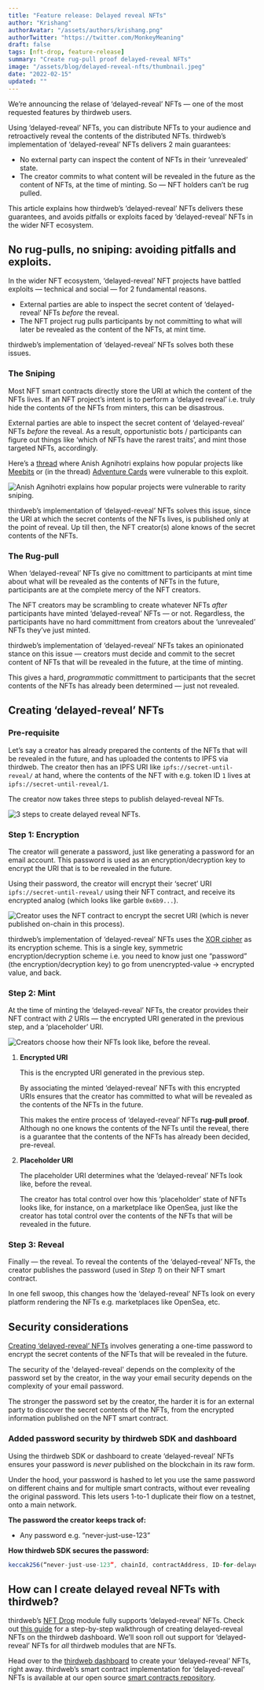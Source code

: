 ```yaml
---
title: "Feature release: Delayed reveal NFTs"
author: "Krishang"
authorAvatar: "/assets/authors/krishang.png"
authorTwitter: "https://twitter.com/MonkeyMeaning"
draft: false
tags: [nft-drop, feature-release]
summary: "Create rug-pull proof delayed-reveal NFTs"
image: "/assets/blog/delayed-reveal-nfts/thumbnail.jpeg"
date: "2022-02-15"
updated: ""
---
```


We’re announcing the relase of ‘delayed-reveal’ NFTs — one of the most requested features by thirdweb users.

Using ‘delayed-reveal’ NFTs, you can distribute NFTs to your audience and retroactively reveal the contents of the distributed NFTs. thirdweb’s implementation of ‘delayed-reveal’ NFTs delivers 2 main guarantees:

- No external party can inspect the content of NFTs in their ‘unrevealed’ state.
- The creator commits to what content will be revealed in the future as the content of NFTs, at the time of minting. So — NFT holders can’t be rug pulled.

This article explains how thirdweb’s ‘delayed-reveal’ NFTs delivers these guarantees, and avoids pitfalls or exploits faced by ‘delayed-reveal’ NFTs in the wider NFT ecosystem.

## No rug-pulls, no sniping: avoiding pitfalls and exploits.

In the wider NFT ecosystem, ‘delayed-reveal’ NFT projects have battled exploits — technical and social — for 2 fundamental reasons.

- External parties are able to inspect the secret content of ‘delayed-reveal’ NFTs *before* the reveal.
- The NFT project rug pulls participants by not committing to what will later be revealed as the content of the NFTs, at mint time.

thirdweb’s implementation of ‘delayed-reveal’ NFTs solves both these issues.

### The Sniping

Most NFT smart contracts directly store the URI at which the content of the NFTs lives. If an NFT project’s intent is to perform a ‘delayed reveal’ i.e. truly hide the contents of the NFTs from minters, this can be disastrous.

External parties are able to inspect the secret content of ‘delayed-reveal’ NFTs *before* the reveal. As a result, opportunistic bots / participants can figure out things like ‘which of NFTs have the rarest traits’, and mint those targeted NFTs, accordingly.

Here’s a [thread](https://twitter.com/_anishagnihotri/status/1440359305341923332) where Anish Agnihotri explains how popular projects like [Meebits](https://meebits.larvalabs.com/) or (in the thread) [Adventure Cards](https://0xadventures.com/) were vulnerable to this exploit.

![Anish Agnihotri explains how popular projects were vulnerable to rarity sniping.](/assets/blog/delayed-reveal-nfts/tw-blog-pic-4.png)

thirdweb’s implementation of ‘delayed-reveal’ NFTs solves this issue, since the URI at which the secret contents of the NFTs lives, is published only at the point of reveal. Up till then, the NFT creator(s) alone knows of the secret contents of the NFTs.

### The Rug-pull

When ‘delayed-reveal’ NFTs give no comittment to participants at mint time about what will be revealed as the contents of NFTs in the future, participants are at the complete mercy of the NFT creators.

The NFT creators may be scrambling to create whatever NFTs *after* participants have minted ‘delayed-reveal’ NFTs — or not. Regardless, the participants have no hard committment from creators about the ‘unrevealed’ NFTs they’ve just minted.

thirdweb’s implementation of ‘delayed-reveal’ NFTs takes an opinionated stance on this issue — creators must decide and commit to the secret content of NFTs that will be revealed in the future, at the time of minting.

This gives a hard, *programmatic* committment to participants that the secret contents of the NFTs has already been determined — just not revealed.

## Creating ‘delayed-reveal’ NFTs

### Pre-requisite

Let’s say a creator has already prepared the contents of the NFTs that will be revealed in the future, and has uploaded the contents to IPFS via thirdweb. The creator then has an IPFS URI like `ipfs://secret-until-reveal/` at hand, where the contents of the NFT with e.g. token ID `1` lives at `ipfs://secret-until-reveal/1`.

The creator now takes three steps to publish delayed-reveal NFTs.

![3 steps to create delayed reveal NFTs.](/assets/blog/delayed-reveal-nfts/tw-blog-pic-1.png)

### Step 1: Encryption

The creator will generate a password, just like generating a password for an email account. This password is used as an encryption/decryption key to encrypt the URI that is to be revealed in the future.

Using their password, the creator will encrypt their ‘secret’ URI `ipfs://secret-until-reveal/` using their NFT contract, and receive its encrypted analog (which looks like garble `0x6b9...`).

![Creator uses the NFT contract to encrypt the secret URI (which is never published on-chain in this process).](/assets/blog/delayed-reveal-nfts/tw-blog-pic-2.png)

thirdweb’s implementation of ‘delayed-reveal’ NFTs uses the [XOR cipher](https://en.wikipedia.org/wiki/XOR_cipher) as its encryption scheme. This is a single key, symmetric encryption/decryption scheme i.e. you need to know just one “password” (the encryption/decryption key) to go from unencrypted-value → encrypted value, and back.

### Step 2: Mint

At the time of minting the ‘delayed-reveal’ NFTs, the creator provides their NFT contract with *2* URIs — the encrypted URI generated in the previous step, and a ‘placeholder’ URI.

![Creators choose how their NFTs look like, before the reveal.](/assets/blog/delayed-reveal-nfts/te-blog-pic-3.png)

1. **Encrypted URI**
    
    This is the encrypted URI generated in the previous step. 
    
    By associating the minted ‘delayed-reveal’ NFTs with this encrypted URIs ensures that the creator has committed to what will be revealed as the contents of the NFTs in the future.
    
    This makes the entire process of ‘delayed-reveal’ NFTs **rug-pull proof**. Although no one knows the contents of the NFTs until the reveal, there is a guarantee that the contents of the NFTs has already been decided, pre-reveal.
    
2. **Placeholder URI**
    
    The placeholder URI determines what the ‘delayed-reveal’ NFTs look like, before the reveal. 
    
    The creator has total control over how this ‘placeholder’ state of NFTs looks like, for instance, on a marketplace like OpenSea, just like the creator has total control over the contents of the NFTs that will be revealed in the future.
    

### Step 3: Reveal

Finally — the reveal. To reveal the contents of the ‘delayed-reveal’ NFTs, the creator publishes the password (used in S*tep 1*) on their NFT smart contract.

In one fell swoop, this changes how the ‘delayed-reveal’ NFTs look on every platform rendering the NFTs e.g. marketplaces like OpenSea, etc.

## Security considerations

[Creating ‘delayed-reveal’ NFTs](#step-1-encryption) involves generating a one-time password to encrypt the secret contents of the NFTs that will be revealed in the future.

The security of the 'delayed-reveal' depends on the complexity of the password set by the creator, in the way your email security depends on the complexity of your email password.

The stronger the password set by the creator, the harder it is for an external party to discover the secret contents of the NFTs, from the encrypted information published on the NFT smart contract.

### Added password security by thirdweb SDK and dashboard

Using the thirdweb SDK or dashboard to create ‘delayed-reveal’ NFTs ensures your password is *never* published on the blockchain in its raw form.

Under the hood, your password is hashed to let you use the same password on different chains and for multiple smart contracts, without ever revealing the original password. This lets users 1-to-1 duplicate their flow on a testnet, onto a main network.

**The password the creator keeps track of:**

- Any password e.g. “never-just-use-123”

**How thirdweb SDK secures the password:**

```javascript
keccak256(“never-just-use-123”, chainId, contractAddress, ID-for-delayed-reveal-NFTs)
```

## How can I create delayed reveal NFTs with thirdweb?

thirdweb’s [NFT Drop](https://portal.thirdweb.com/guides/nft-drop) module fully supports ‘delayed-reveal’ NFTs. Check out [this guide](https://portal.thirdweb.com/guides/nft-drop-with-delayed-reveal) for a step-by-step walkthrough of creating delayed-reveal NFTs on the thirdweb dashboard. We’ll soon roll out support for ‘delayed-reveal’ NFTs for *all* thirdweb modules that are NFTs.

Head over to the [thirdweb dashboard](http://thirdweb.com/dashboard) to create your ‘delayed-reveal’ NFTs, right away. thirdweb’s smart contract implementation for ‘delayed-reveal’ NFTs is available at our open source [smart contracts repository](https://github.com/nftlabs/nftlabs-protocols/blob/main/contracts/lazy_mint/ERC721/LazyMintERC721.sol).
